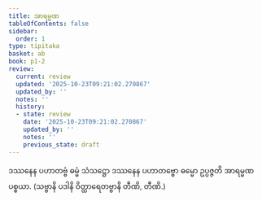 ```yaml
---
title: အာရမ္မဏ
tableOfContents: false
sidebar:
  order: 1
type: tipitaka
basket: ab
book: p1-2
review:
  current: review
  updated: '2025-10-23T09:21:02.270867'
  updated_by: ''
  notes: ''
  history:
  - state: review
    date: '2025-10-23T09:21:02.270867'
    updated_by: ''
    notes: ''
    previous_state: draft
---
```



<ReviewStatus review={frontmatter.review} showDetails={true} />

<HypothesisAnnotation frontmatter={frontmatter} />

<DynamicBreadcrumb />

<Division number="61" book="p1-2" e="ch" v="37" p="156">

<Paragraph number="926" book="p1-2">
ဒဿနေန ပဟာတဗ္ဗံ ဓမ္မံ သံသဋ္ဌော ဒဿနေန ပဟာတဗ္ဗော ဓမ္မော ဥပ္ပဇ္ဇတိ အာရမ္မဏပစ္စယာ. (သဗ္ဗာနိ ပဒါနိ ဝိတ္ထာရေတဗ္ဗာနိ တီဏိ, တီဏိ.)
</Paragraph>
</Division>